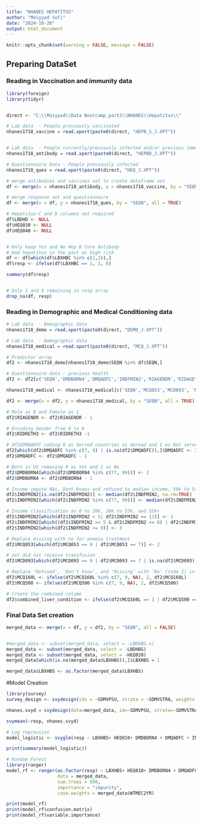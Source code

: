 ```yaml
---
title: "NHANES HEPATITUS"
author: "Moiyyad Sufi"
date: "2024-10-26"
output: html_document
---
```


```r
knitr::opts_chunk$set(warning = FALSE, message = FALSE)
```

## Preparing DataSet

### Reading in Vaccination and immunity data

```r
library(foreign)
library(tidyr)


direct <- "C:\\Moiyyad\\Data Bootcamp_part2\\NHANES\\Hepatitus\\"

# Lab data  - People previously vaccinated
nhanes1718_vaccine = read.xport(paste0(direct, "HEPB_S_J.XPT"))


# Lab data  - People currently/previously infected and/or previous immunity
nhanes1718_antibody = read.xport(paste0(direct, "HEPBD_J.XPT"))

# Questionnaire Data - People previously infected
nhanes1718_ques = read.xport(paste0(direct, "HEQ_J.XPT"))

# merge antibodies and vaccines set to create dataframe set
df <- merge(x = nhanes1718_antibody, y = nhanes1718_vaccine, by = "SEQN", all = TRUE)

# merge response set and questionnaire
df <- merge(x = df, y = nhanes1718_ques, by = "SEQN", all = TRUE)

# Hepatitus-C and D columns not required
df$LBDHD <- NULL
df$HEQ030 <- NULL
df$HEQ040 <- NULL


# Only keep Yes and No Hep B Core Antibody
# Had hepatitus in the past as high risk
df <- df[which(df$LBXHBC %in% c(1,2)),]
df$resp <- ifelse(df$LBXHBC == 1, 1, 0)

summary(df$resp)


# Only 1 and 0 remaining in resp array
drop_na(df, resp)
```

### Reading in Demographic and Medical Conditioning data

```r
# Lab data  - Demographic data
nhanes1718_demo = read.xport(paste0(direct, "DEMO_J.XPT"))

# Lab data  - Demographic data
nhanes1718_medical = read.xport(paste0(direct, "MCQ_J.XPT"))

# Predictor array
df2 <- nhanes1718_demo[nhanes1718_demo$SEQN %in% df$SEQN,]

# Questionnaire data - previous Health
df2 <- df2[c('SEQN','DMDBORN4','DMQADFC','INDFMIN2','RIAGENDR','RIDAGEYR','RIDRETH3','WTINT2YR','WTMEC2YR','SDMVPSU','SDMVSTRA')]

nhanes1718_medical <- nhanes1718_medical[c('SEQN','MCQ053','MCD093', 'MCQ160L', 'MCQ500')]

df2 <- merge(x = df2, y = nhanes1718_medical, by = "SEQN", all = TRUE)

# Male as 0 and Female as 1
df2$RIAGENDR <- df2$RIAGENDR - 1

# Encoding Gender from 0 to 6
df2$RIDRETH3 <- df2$RIDRETH3 -1 

# df2$DMQADFC coding 0 as Served countries as abroad and 1 as Not served abroad
df2[which(df2$DMQADFC %in% c(7, 9) | is.na(df2$DMQADFC)),]$DMQADFC <- 2
df2$DMQADFC <- df2$DMQADFC - 1

# Born in US removing 0 as Yes and 1 as No
df2$DMDBORN4[which(df2$DMDBORN4 %in% c(77, 99))] <- 2
df2$DMDBORN4 <- df2$DMDBORN4 - 1

# Income impute NAs, Dont Knows and refused to median income, 50k to 54k,
df2$INDFMIN2[is.na(df2$INDFMIN2)] <- median(df2$INDFMIN2, na.rm=TRUE)
df2$INDFMIN2[which(df2$INDFMIN2 %in% c(77, 99))] <- median(df2$INDFMIN2)

# Income classification as 0 to 20k, 20k to 55k, and 55k+
df2$INDFMIN2[which(df2$INDFMIN2 < 5| df2$INDFMIN2 == 13)] <- 1
df2$INDFMIN2[which((df2$INDFMIN2 >= 5 & df2$INDFMIN2 <= 8) | df2$INDFMIN2 == 12)] <- 2
df2$INDFMIN2[which(df2$INDFMIN2 >= 9)] <- 3

# Replace missing with no for anemia treatment
df2$MCQ053[which(df2$MCQ053 == 9 | df2$MCQ053 == 7)] <- 2

# Set did not receive transfusion
df2$MCD093[which(df2$MCD093 == 9 | df2$MCD093 == 7 | is.na(df2$MCD093))] <- 0

# Replace 'Refused', 'Don't know', and 'Missing' with 'No' (code 2) in both columns
df2$MCQ160L <- ifelse(df2$MCQ160L %in% c(7, 9, NA), 2, df2$MCQ160L)
df2$MCQ500 <- ifelse(df2$MCQ500 %in% c(7, 9, NA), 2, df2$MCQ500)

# Create the combined column
df2$combined_liver_condition <- ifelse(df2$MCQ160L == 1 | df2$MCQ500 == 1, 1, 2)
```

### Final Data Set creation

```r
merged_data <- merge(x = df, y = df2, by = "SEQN", all = FALSE)


#merged_data <- subset(merged_data, select = -LBDHBG.x)
merged_data <- subset(merged_data, select = -LBDHBG)
merged_data <- subset(merged_data, select = -HEQ020)
merged_data[which(is.na(merged_data$LBXHBS)),]$LBXHBS = 1

merged_data$LBXHBS <- as.factor(merged_data$LBXHBS)
```

#Model Creation

```r
library(survey)
survey_design <- svydesign(ids = ~SDMVPSU, strata = ~SDMVSTRA, weights = ~WTMEC2YR, data = merged_data, nest = TRUE)

nhanes.svyd = svydesign(data=merged_data, id=~SDMVPSU, strata=~SDMVSTRA, weights=~WTMEC2YR, nest=TRUE)

svymean(~resp, nhanes.svyd)

# Log regression
model_logistic <- svyglm(resp ~ LBXHBS+ HEQ010+ DMDBORN4 + DMQADFC + INDFMIN2 + RIAGENDR + RIDAGEYR + RIDRETH3 + MCQ053 + MCD093 + MCQ160L + MCQ500 + combined_liver_condition, design = nhanes.svyd, family = quasibinomial()) 

print(summary(model_logistic))

# Random Forest
library(ranger)
model_rf <- ranger(as.factor(resp) ~ LBXHBS+ HEQ010+ DMDBORN4 + DMQADFC + INDFMIN2 + RIAGENDR + RIDAGEYR + RIDRETH3 + MCQ053 + MCD093 + MCQ160L + MCQ500 + combined_liver_condition, 
                   data = merged_data, 
                   num.trees = 500, 
                   importance = "impurity", 
                   case.weights = merged_data$WTMEC2YR)

print(model_rf)
print(model_rf$confusion.matrix)
print(model_rf$variable.importance)

```